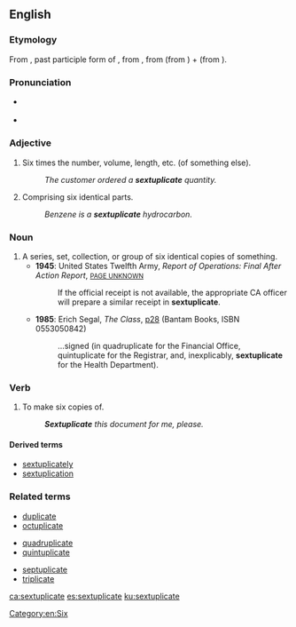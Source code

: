 ==English==

===Etymology===
From {{etyl|la|en}} {{m|la|sextuplicātus}}, past participle form of {{m|la|sextuplicāre||to [[sextuple]]}}, from {{m|la|sextuplus||[[sixfold]]}}, from {{m|la|sextus||[[sixth]]}} (from {{m|la|sex||[[six]]}}) + {{m|la|-plus||[[-fold]]}} (from {{m|la|plicare||to [[fold]]}}).

===Pronunciation===
* {{a|RP}} {{IPA|/sɛksˈtjuːplɪkət/|lang=en}} {{a|adjective}}
* {{a|RP}} {{IPA|/sɛksˈtjuːplɪkeɪt/|lang=en}} {{a|verb}}

===Adjective===
{{en-adj|-}}

# Six times the number, volume, length, etc. (of something else).
#: ''The customer ordered a '''sextuplicate''' quantity.''
# Comprising six identical parts.
#: ''Benzene is a '''sextuplicate''' hydrocarbon.''

===Noun===
{{en-noun}}

# A series, set, collection, or group of six identical copies of something.
#* '''1945''': United States Twelfth Army, ''Report of Operations: Final After Action Report'', [http://www.google.co.uk/books?id=S0EvAAAAMAAJ&q=sextuplicate&dq=sextuplicate&ei=FskkR9u2B46K7QLMsKTqBw&pgis=1 <small>PAGE UNKNOWN</small>]
#*: If the official receipt is not available, the appropriate CA officer will prepare a similar receipt in '''sextuplicate'''.
#* '''1985''': Erich Segal, ''The Class'', [http://www.google.co.uk/books?id=fj6cLKRrruYC&q=sextuplicate&dq=sextuplicate&ei=FskkR9u2B46K7QLMsKTqBw&pgis=1 p28] (Bantam Books, ISBN 0553050842)
#*: …signed (in quadruplicate for the Financial Office, quintuplicate for the Registrar, and, inexplicably, '''sextuplicate''' for the Health Department).

===Verb===
{{en-verb|sextuplicat}}

# {{label|en|transitive}} To make six copies of.
#: '''''Sextuplicate''' this document for me, please.''

====Derived terms====
* [[sextuplicately]]
* [[sextuplication]]

===Related terms===
{{rel-top3}}
* [[duplicate]]
* [[octuplicate]]
{{rel-mid3}}
* [[quadruplicate]]
* [[quintuplicate]]
{{rel-mid3}}
* [[septuplicate]]
* [[triplicate]]
{{rel-bottom}}

[[Category:en:Six]]

[[ca:sextuplicate]]
[[es:sextuplicate]]
[[ku:sextuplicate]]